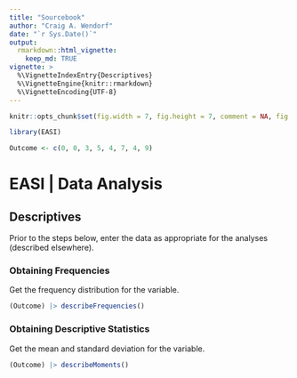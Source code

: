 ```yaml
---
title: "Sourcebook"
author: "Craig A. Wendorf"
date: "`r Sys.Date()`"
output: 
  rmarkdown::html_vignette:
    keep_md: TRUE
vignette: >
  %\VignetteIndexEntry{Descriptives}
  %\VignetteEngine{knitr::rmarkdown}
  %\VignetteEncoding{UTF-8}
---
```


```r
knitr::opts_chunk$set(fig.width = 7, fig.height = 7, comment = NA, fig.path = "figures/")
```

```r
library(EASI)
```

```r
Outcome <- c(0, 0, 3, 5, 4, 7, 4, 9)
```

# EASI | Data Analysis

## Descriptives

Prior to the steps below, enter the data as appropriate for the analyses (described elsewhere).

### Obtaining Frequencies

Get the frequency distribution for the variable.

```r
(Outcome) |> describeFrequencies()
```

### Obtaining Descriptive Statistics

Get the mean and standard deviation for the variable.

```r
(Outcome) |> describeMoments()
```
